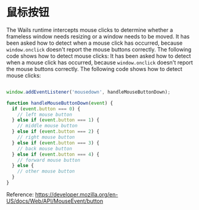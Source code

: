 # 鼠标按钮

The Wails runtime intercepts mouse clicks to determine whether a frameless window needs resizing or a window needs to be moved. It has been asked how to detect when a mouse click has occurred, because `window.onclick` doesn't report the mouse buttons correctly. The following code shows how to detect mouse clicks: It has been asked how to detect when a mouse click has occurred, because `window.onclick` doesn't report the mouse buttons correctly. The following code shows how to detect mouse clicks:

```javascript

window.addEventListener('mousedown', handleMouseButtonDown);

function handleMouseButtonDown(event) {
  if (event.button === 0) {
    // left mouse button
  } else if (event.button === 1) {
    // middle mouse button
  } else if (event.button === 2) {
    // right mouse button
  } else if (event.button === 3) {
    // back mouse button
  } else if (event.button === 4) {
    // forward mouse button
  } else {
    // other mouse button
  }
}

```
Reference: https://developer.mozilla.org/en-US/docs/Web/API/MouseEvent/button
